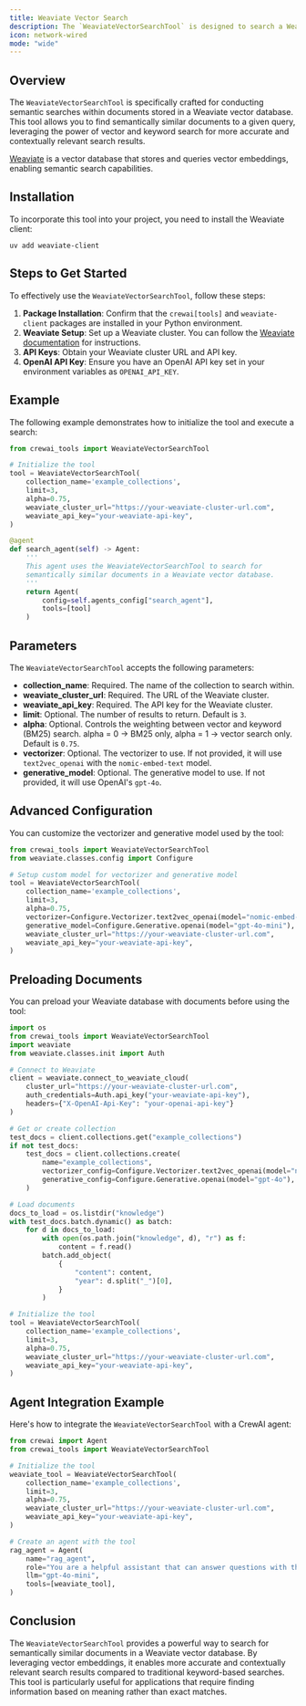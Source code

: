 ```yaml
---
title: Weaviate Vector Search
description: The `WeaviateVectorSearchTool` is designed to search a Weaviate vector database for semantically similar documents using hybrid search.
icon: network-wired
mode: "wide"
---
```


## Overview


The `WeaviateVectorSearchTool` is specifically crafted for conducting semantic searches within documents stored in a Weaviate vector database. This tool allows you to find semantically similar documents to a given query, leveraging the power of vector and keyword search for more accurate and contextually relevant search results.

[Weaviate](https://weaviate.io/) is a vector database that stores and queries vector embeddings, enabling semantic search capabilities.

## Installation

To incorporate this tool into your project, you need to install the Weaviate client:

```shell
uv add weaviate-client
```

## Steps to Get Started

To effectively use the `WeaviateVectorSearchTool`, follow these steps:

1. **Package Installation**: Confirm that the `crewai[tools]` and `weaviate-client` packages are installed in your Python environment.
2. **Weaviate Setup**: Set up a Weaviate cluster. You can follow the [Weaviate documentation](https://weaviate.io/developers/wcs/manage-clusters/connect) for instructions.
3. **API Keys**: Obtain your Weaviate cluster URL and API key.
4. **OpenAI API Key**: Ensure you have an OpenAI API key set in your environment variables as `OPENAI_API_KEY`.

## Example

The following example demonstrates how to initialize the tool and execute a search:

```python Code
from crewai_tools import WeaviateVectorSearchTool

# Initialize the tool
tool = WeaviateVectorSearchTool(
    collection_name='example_collections',
    limit=3,
    alpha=0.75,
    weaviate_cluster_url="https://your-weaviate-cluster-url.com",
    weaviate_api_key="your-weaviate-api-key",
)

@agent
def search_agent(self) -> Agent:
    '''
    This agent uses the WeaviateVectorSearchTool to search for 
    semantically similar documents in a Weaviate vector database.
    '''
    return Agent(
        config=self.agents_config["search_agent"],
        tools=[tool]
    )
```

## Parameters

The `WeaviateVectorSearchTool` accepts the following parameters:

- **collection_name**: Required. The name of the collection to search within.
- **weaviate_cluster_url**: Required. The URL of the Weaviate cluster.
- **weaviate_api_key**: Required. The API key for the Weaviate cluster.
- **limit**: Optional. The number of results to return. Default is `3`.
- **alpha**: Optional. Controls the weighting between vector and keyword (BM25) search. alpha = 0 -> BM25 only, alpha = 1 -> vector search only. Default is `0.75`.
- **vectorizer**: Optional. The vectorizer to use. If not provided, it will use `text2vec_openai` with the `nomic-embed-text` model.
- **generative_model**: Optional. The generative model to use. If not provided, it will use OpenAI's `gpt-4o`.

## Advanced Configuration

You can customize the vectorizer and generative model used by the tool:

```python Code
from crewai_tools import WeaviateVectorSearchTool
from weaviate.classes.config import Configure

# Setup custom model for vectorizer and generative model
tool = WeaviateVectorSearchTool(
    collection_name='example_collections',
    limit=3,
    alpha=0.75,
    vectorizer=Configure.Vectorizer.text2vec_openai(model="nomic-embed-text"),
    generative_model=Configure.Generative.openai(model="gpt-4o-mini"),
    weaviate_cluster_url="https://your-weaviate-cluster-url.com",
    weaviate_api_key="your-weaviate-api-key",
)
```

## Preloading Documents

You can preload your Weaviate database with documents before using the tool:

```python Code
import os
from crewai_tools import WeaviateVectorSearchTool
import weaviate
from weaviate.classes.init import Auth

# Connect to Weaviate
client = weaviate.connect_to_weaviate_cloud(
    cluster_url="https://your-weaviate-cluster-url.com",
    auth_credentials=Auth.api_key("your-weaviate-api-key"),
    headers={"X-OpenAI-Api-Key": "your-openai-api-key"}
)

# Get or create collection
test_docs = client.collections.get("example_collections")
if not test_docs:
    test_docs = client.collections.create(
        name="example_collections",
        vectorizer_config=Configure.Vectorizer.text2vec_openai(model="nomic-embed-text"),
        generative_config=Configure.Generative.openai(model="gpt-4o"),
    )

# Load documents
docs_to_load = os.listdir("knowledge")
with test_docs.batch.dynamic() as batch:
    for d in docs_to_load:
        with open(os.path.join("knowledge", d), "r") as f:
            content = f.read()
        batch.add_object(
            {
                "content": content,
                "year": d.split("_")[0],
            }
        )

# Initialize the tool
tool = WeaviateVectorSearchTool(
    collection_name='example_collections', 
    limit=3,
    alpha=0.75,
    weaviate_cluster_url="https://your-weaviate-cluster-url.com",
    weaviate_api_key="your-weaviate-api-key",
)
```

## Agent Integration Example

Here's how to integrate the `WeaviateVectorSearchTool` with a CrewAI agent:

```python Code
from crewai import Agent
from crewai_tools import WeaviateVectorSearchTool

# Initialize the tool
weaviate_tool = WeaviateVectorSearchTool(
    collection_name='example_collections',
    limit=3,
    alpha=0.75,
    weaviate_cluster_url="https://your-weaviate-cluster-url.com",
    weaviate_api_key="your-weaviate-api-key",
)

# Create an agent with the tool
rag_agent = Agent(
    name="rag_agent",
    role="You are a helpful assistant that can answer questions with the help of the WeaviateVectorSearchTool.",
    llm="gpt-4o-mini",
    tools=[weaviate_tool],
)
```

## Conclusion

The `WeaviateVectorSearchTool` provides a powerful way to search for semantically similar documents in a Weaviate vector database. By leveraging vector embeddings, it enables more accurate and contextually relevant search results compared to traditional keyword-based searches. This tool is particularly useful for applications that require finding information based on meaning rather than exact matches. 
